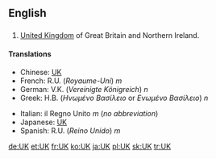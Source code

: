 ==English==

==={{initialism}}===

#[[United Kingdom]] of Great Britain and Northern Ireland.

====Translations====
{{top}}
*Chinese: [[UK]]
*French: R.U. (''Royaume-Uni'') ''m''
*German: V.K. (''Vereinigte Königreich'') ''n''
*Greek: Η.Β. (''Ηνωμένο Βασίλειο'' or ''Ενωμένο Βασίλειο'') ''n''
{{mid}}
*Italian: il Regno Unito ''m'' (''no abbreviation'')
*Japanese: [[UK]]
*Spanish: R.U. (''Reino Unido'') ''m''
{{bottom}}

[[de:UK]]
[[et:UK]]
[[fr:UK]]
[[ko:UK]]
[[ja:UK]]
[[pl:UK]]
[[sk:UK]]
[[tr:UK]]